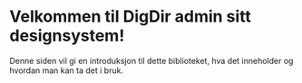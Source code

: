 
<Meta title="Introduksjon" />

# Velkommen til DigDir admin sitt designsystem!

Denne siden vil gi en introduksjon til dette biblioteket, hva det inneholder og hvordan man kan ta det i bruk.
